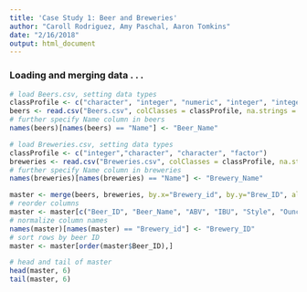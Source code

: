 ```yaml
---
title: 'Case Study 1: Beer and Breweries'
author: "Caroll Rodriguez, Amy Paschal, Aaron Tomkins"
date: "2/16/2018"
output: html_document
---
```


### Loading and merging data . . .

```r
# load Beers.csv, setting data types
classProfile <- c("character", "integer", "numeric", "integer", "integer", "factor", "numeric")
beers <- read.csv("Beers.csv", colClasses = classProfile, na.strings = "")
# further specify Name column in beers
names(beers)[names(beers) == "Name"] <- "Beer_Name"

# load Breweries.csv, setting data types
classProfile <- c("integer","character", "character", "factor")
breweries <- read.csv("Breweries.csv", colClasses = classProfile, na.strings = "")
# further specify Name column in breweries
names(breweries)[names(breweries) == "Name"] <- "Brewery_Name"

master <- merge(beers, breweries, by.x="Brewery_id", by.y="Brew_ID", all=TRUE)
# reorder columns
master <- master[c("Beer_ID", "Beer_Name", "ABV", "IBU", "Style", "Ounces", "Brewery_id", "Brewery_Name", "City", "State" )]
# normalize column names
names(master)[names(master) == "Brewery_id"] <- "Brewery_ID"
# sort rows by beer ID
master <- master[order(master$Beer_ID),]

# head and tail of master
head(master, 6)
tail(master, 6)
```
